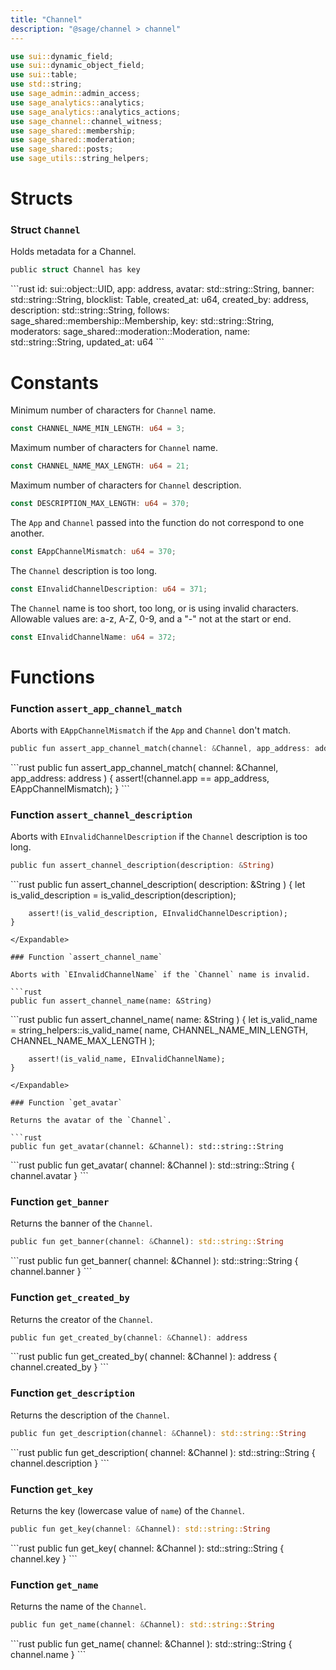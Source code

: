 ```yaml
---
title: "Channel"
description: "@sage/channel > channel"
---
```


```rust
use sui::dynamic_field;
use sui::dynamic_object_field;
use sui::table;
use std::string;
use sage_admin::admin_access;
use sage_analytics::analytics;
use sage_analytics::analytics_actions;
use sage_channel::channel_witness;
use sage_shared::membership;
use sage_shared::moderation;
use sage_shared::posts;
use sage_utils::string_helpers;
```

# Structs

### Struct `Channel`

Holds metadata for a Channel.

```rust
public struct Channel has key
```

<Expandable title="Fields">
  ```rust
    id: sui::object::UID,
    app: address,
    avatar: std::string::String,
    banner: std::string::String,
    blocklist: Table<address, u8>,
    created_at: u64,
    created_by: address,
    description: std::string::String,
    follows: sage_shared::membership::Membership,
    key: std::string::String,
    moderators: sage_shared::moderation::Moderation,
    name: std::string::String,
    updated_at: u64
  ```
</Expandable>

# Constants

Minimum number of characters for `Channel` name.

```rust
const CHANNEL_NAME_MIN_LENGTH: u64 = 3;
```

Maximum number of characters for `Channel` name.

```rust
const CHANNEL_NAME_MAX_LENGTH: u64 = 21;
```

Maximum number of characters for `Channel` description.

```rust
const DESCRIPTION_MAX_LENGTH: u64 = 370;
```

The `App` and `Channel` passed into the function do not correspond to one another.

```rust
const EAppChannelMismatch: u64 = 370;
```

The `Channel` description is too long.

```rust
const EInvalidChannelDescription: u64 = 371;
```

The `Channel` name is too short, too long, or is using invalid characters. Allowable values are: a-z, A-Z, 0-9, and a "-" not at the start or end.

```rust
const EInvalidChannelName: u64 = 372;
```

# Functions

### Function `assert_app_channel_match`

Aborts with `EAppChannelMismatch` if the `App` and `Channel` don't match.

```rust
public fun assert_app_channel_match(channel: &Channel, app_address: address)
```

<Expandable title="Implementation">
  ```rust
    public fun assert_app_channel_match( channel: &Channel,
        app_address: address
    ) {
        assert!(channel.app == app_address, EAppChannelMismatch);
    }
  ```
</Expandable>

### Function `assert_channel_description`

Aborts with `EInvalidChannelDescription` if the `Channel` description is too long.

```rust
public fun assert_channel_description(description: &String)
```

<Expandable title="Implementation">
  ```rust
    public fun assert_channel_description(
        description: &String
    ) {
        let is_valid_description = is_valid_description(description);

        assert!(is_valid_description, EInvalidChannelDescription);
    }
  ```
</Expandable>

### Function `assert_channel_name`

Aborts with `EInvalidChannelName` if the `Channel` name is invalid.

```rust
public fun assert_channel_name(name: &String)
```

<Expandable title="Implementation">
  ```rust
    public fun assert_channel_name(
        name: &String
    ) {
        let is_valid_name = string_helpers::is_valid_name(
            name,
            CHANNEL_NAME_MIN_LENGTH,
            CHANNEL_NAME_MAX_LENGTH
        );

        assert!(is_valid_name, EInvalidChannelName);
    }
  ```
</Expandable>

### Function `get_avatar`

Returns the avatar of the `Channel`.

```rust
public fun get_avatar(channel: &Channel): std::string::String
```

<Expandable title="Implementation">
  ```rust
    public fun get_avatar(
        channel: &Channel
    ): std::string::String {
        channel.avatar
    }
  ```
</Expandable>

### Function `get_banner`

Returns the banner of the `Channel`.

```rust
public fun get_banner(channel: &Channel): std::string::String
```

<Expandable title="Implementation">
  ```rust
    public fun get_banner(
        channel: &Channel
    ): std::string::String {
        channel.banner
    }
  ```
</Expandable>

### Function `get_created_by`

Returns the creator of the `Channel`.

```rust
public fun get_created_by(channel: &Channel): address
```

<Expandable title="Implementation">
  ```rust
    public fun get_created_by(
        channel: &Channel
    ): address {
        channel.created_by
    }
  ```
</Expandable>

### Function `get_description`

Returns the description of the `Channel`.

```rust
public fun get_description(channel: &Channel): std::string::String
```

<Expandable title="Implementation">
  ```rust
    public fun get_description(
        channel: &Channel
    ): std::string::String {
        channel.description
    }
  ```
</Expandable>

### Function `get_key`

Returns the key (lowercase value of `name`) of the `Channel`.

```rust
public fun get_key(channel: &Channel): std::string::String
```

<Expandable title="Implementation">
  ```rust
    public fun get_key(
        channel: &Channel
    ): std::string::String {
        channel.key
    }
  ```
</Expandable>

### Function `get_name`

Returns the name of the `Channel`.

```rust
public fun get_name(channel: &Channel): std::string::String
```

<Expandable title="Implementation">
  ```rust
    public fun get_name(
        channel: &Channel
    ): std::string::String {
        channel.name
    }
  ```
</Expandable>
